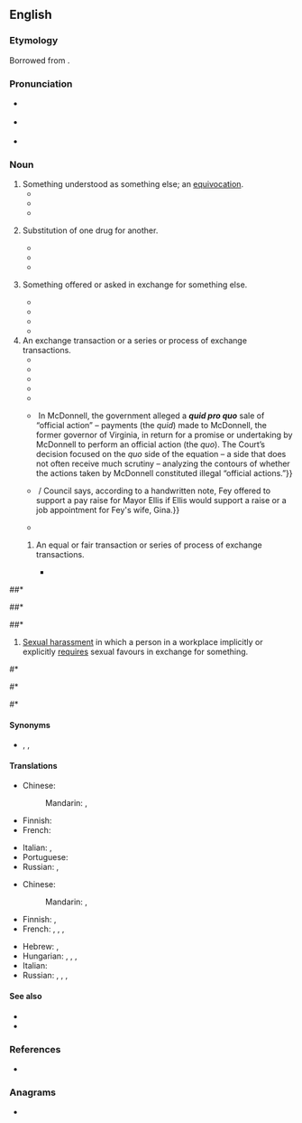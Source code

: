 ==English==
{{was wotd|2009|August|17}}

===Etymology===
Borrowed from {{bor|en|la|[[quid]] [[prō]] [[quō]]|lit=something for something}}.

===Pronunciation===
* {{a|UK}} {{IPA|en|/ˌkwɪd.pɹəʊˈkwəʊ/}}
* {{a|US}} {{IPA|en|/ˌkwɪd.pɹoʊˈkwoʊ/}}
* {{audio|en|en-au-quid pro quo.ogg|Audio (AU)}}

===Noun===
{{en-noun|quae pro quibus|quid pro quibus|quid pro quos}}

# Something understood as something else; an [[equivocation]].
#* {{quote-book|en|year=1844|by={{w|Arthur Schopenhauer}}|type=translation|author=[[s:Author:Richard Burdon Haldane|Richard Burdon Haldane]]|title=[[s:The World as Will and Representation/First Book|''The World as Will and Representation'', 2nd edition, first book]]|section=13|passage=The misunderstanding of the word or the '''quid pro quo''' is the unintentional pun, and is related to it exactly as folly is to wit.}}
#* {{quote-book|en|year=1912|by={{w|Fyodor Dostoevsky}}| type=translation| author=[[s:Constance Garnett|Constance Garnett]]| title=[[s:The Brothers Karamazov/Book V/Chapter 5|The Brothers Karamazov]]| section=part II, book V, chapter 5| passage=&ldquo;Is it simply a wild fantasy, or a mistake on the part of the old man &mdash; some impossible '''quid pro quo'''?&rdquo;}}
#* {{quote-book|en|year=1982 |title=Esthetics of Music |author=Carl Dahlhaus|page=52 |passage=His argument was formulated, not without reason, as a paradox, a '''quid pro quo''' of opposing concepts: form is declared to be content, thus its own opposite.}}
# {{lb|en|historical}} Substitution of one drug for another.
#* {{quote-book|en| title={{w|Anatomy of Melancholy}}| author={{w|Robert Burton}}| year=1621-51| passage=a knave Apothecary that administers the Physick, and makes the medicine, may doe infinite harme, by his old obsolete doses, adulterine druggs, bad mixtures, '''''quid pro quo'''', etc.}}
#* {{quote-book|en|title=Outlines of the History of Medicine and the Medical Profession| author=Johann Hermann Baas, ‎Henry Ebenezer Handerson| year=1889| page=263| passage=Nicholas [Praepositus] was also the author of a "'''Quid pro Quo'''", that is an alphabetically arranged catalogue of equivalent drugs, capable of replacing each other, when for any reason one or the other drug was wanting}}
#* {{quote-journal|en|journal=Druggists Circular| volume=61| page=188| year=1917| title=History of Substitutes and Substitution| author=Otto Raubenheimer| passage=Was it not Claudius Galenus (130-200 A. D.), the great Roman physician-pharmacist, who was about the very first to prepare a lengthy list of drugs, '''quid pro quo''', a list which remained in use until about the sixteenth century?}}
# {{lb|en|especially||legal}} Something offered or asked in exchange for something else.
#* {{quote-book|en|year=2002|author=Barry G. Silverman|title=[[s:Sklar v. Commissioner of Internal Revenue - Concurrence by Judge Silverman (2002)|Sklar v. Commissioner of Internal Revenue - Concurrence by Judge Silverman (2002)]]| passage=Section 170 states that '''quid pro quo''' donations, for which a taxpayer receives something in return, are not deductible.}}
#* {{quote-journal|en|year=2007| author=Associated Press| title=Iran to release 15 British sailors| journal=China Daily| passage=Britain, which said its crew was in Iraqi waters when seized, insists it never offered a '''quid pro quo''', either, instead relying on quiet diplomacy.}}
#* {{quote-journal|en|title=What Mercedes buy-out of Brawn could mean| journal=BBC Sport| author=Andrew Benson| date=16 November 2009| passage=McLaren did not want Mercedes to buy Brawn so when the German company insisted, they demanded a '''quid pro quo''' that, as far as McLaren are concerned, contains all the positives of a Mercedes involvement but none of the negatives.}}
#* {{quote-book|en|year=2014 |title=Nice Girls Don't Get the Corner Office|author=Lois P. Frankel| passage=People don't like to talk about it, but inherent to every relationship there's a '''quid pro quo'''— something that's exchanged in return for something else. The '''quid pro quo''' can be obvious, such as ''I give you a salary and in return I expect you to do a good job'', or more subtly, ''I give you a recommendation and in turn expect you'll help me get my expense check processed faster''. It's an unspoken system of bartering that goes on in relationships. Women aren't very good at capitalizing on the '''quid pro quo'''. Instead, they give away favors and expect little or nothing in return.}}
# An exchange transaction or a series or process of exchange transactions.
#* {{quote-book|en|title=Corporate Welfare Policy and the Welfare State| author=Davita Silfen Glasberg, ‎Daniel L. Skidmore| page=138| year=1997| passage=More importantly, the Chrysler bailout produced a '''quid pro quo''' wherein Congress agreed to pass bank deregulation legislation if banks agreed to convert substantial amounts of Chrysler's debt to equity.}}
#* {{quote-book|en|year=2004|title=The Priest and the Great King: Temple-palace Relations in the Persian Empire| author=Lisbeth S. Fried| page=74| passage=The apparent exception at the Temple of Neith at Sais is likely due to an agreement, a '''quid pro quo''', made with Udjahorresnet, not to a failure to enact the command immediately.}}
#* {{quote-book|en|year=2006|title=Administration of Government Contracts| author=John Cibinic, Jr., ‎Ralph C. Nash, ‎James F. Nagle| page=84| passage=The requisite intent is proved by showing a '''quid pro quo'''—an expectation of a favorable official act in return for the bribe.}}
#* {{quote-journal|en|journal=Forbes| date=Dec 14, 2011| title=Business Networking That Works ... It's Called '''Quid Pro Quo'''| author=Susan T. Spencer| passage=I call it '''quid pro quo''' while other authors have described it as “the art of reciprocity.”}}
#* {{quote-book|en|year=2012 |title=Tax Planning and Compliance for Tax-Exempt Organizations|author=Jody Blazek| passage=Neither the envelope nor the entry form indicated whether a donation was enclosed. Because there was no obligation to pay to enter the sweepstakes, payments voluntarily sent were fully deductible. No '''quid pro quo''' occurred.}}
#* {{quote-journal|en|date=July 13, 2016| title=SCOTUS ''Quid Pro Quo'' Analysis in McDonnell May Broadly Affect Bribery & Insider Trading Prosecutions| journal=Forbes| author=Robert Anello| passage=All are based on the concept of '''''quid pro quo''''', or “this for that” – the exchange of one thing for another.&nbsp;{{...}}&nbsp;In McDonnell, the government alleged a '''''quid pro quo''''' sale of “official action” – payments (the ''quid'') made to McDonnell, the former governor of Virginia, in return for a promise or undertaking by McDonnell to perform an official action (the ''quo''). The Court’s decision focused on the ''quo'' side of the equation – a side that does not often receive much scrutiny – analyzing the contours of whether the actions taken by McDonnell constituted illegal “official actions.”}}
#* {{quote-journal|en|journal=69 News|date=March 4, 2019| title=Phillipsburg council calls for new investigation of alleged '''quid pro quo'''| passage=Council says the mayor and a former councilman may have engaged in a "'''quid pro quo'''."&nbsp;/ {{...}}&nbsp;/ Council says, according to a handwritten note, Fey offered to support a pay raise for Mayor Ellis if Ellis would support a raise or a job appointment for Fey's wife, Gina.}}
#* {{quote-book|en|year=2018 |title=Quid Pro Quo|author=Vicki Grant| passage=All I'm asking for is a little '''quid pro quo'''. You know—you scratch my back, I'll scratch yours.}}
## {{rfv-sense|en}} An equal or fair transaction or series of process of exchange transactions.
##* {{quote-book|en|year=1837 |title=The Congressional Globe |author=United States. Congress |page=1977| passage=Mr. P. did not consider that branch, strictly and technically speaking, public revenue; at least it did not arise from taxation, because those persons who had paid this money had received a full equivalent for the same; there was a '''quid pro quo''' on both sides; and this was not taxation, it was a sale; the parties therefore from whom this money was derived had not been taxed.}}
<!--##* {{quote-book|en|year=1895|author=Uchimura Kanzo| title=[[s:The Diary of a Japanese Convert|The Diary of a Japanese Convert]]| chapter=1| passage=No less weightier was to be the youth's consideration for his master, who was to him no mere school teacher or college professor on '''quid pro quo''' principle, but a veritable didaskalos, in whom he could and must completely confide the care of his body and soul.}}-->
##* {{quote-book|en|year=1988| title=Industrial R&D and U.S. Technological Leadership| passage=What we should do, however, is insist that there be a '''quid pro quo''' — an equal exchange.}}
##* {{quote-book|en|title=Corruption in America| author=Zephyr Teachout|year=2014| page=239| passage=Most of those cases were about witness immunity deals (was there a quid pro quo?) or the meaning of '''quid pro quo''' in the classic “equality of exchange” sense.}}
##* {{quote-journal|en|title=Quid Pro Quo Diplomacy in US-Myanmar Relations| journal=Foreign Policy Journal| author=Nehginpao Kipgen| date=May 21, 2013| passage=US-Myanmar relations in the past few years have been largely based on a '''quid pro quo''' or tit for tat strategy. Some analysts also call it action for action or give and take strategy.}}
# {{lb|en|legal}} [[sexual harassment|Sexual harassment]] in which a person in a workplace implicitly or explicitly [[require]]s  sexual favours in exchange for something.
<!--#* {{quote-book|en|year=2005 |title=Sexual Harassment and Violence Against Women| author=Charles V. Dale| passage=The earliest judicial challenges involving tangible job detriment or '''quid pro quo''' harassment claims — filed by women who were allegedly fired for resisting sexual advances by their supervisors — were largely unsuccessful.}}-->
#* {{quote-book|en|title=Promoting Legal and Ethical Awareness| author=Ronald W. Scott| year=2008| page=140| passage=A '''quid pro quo''' complaint typically is lodged by an employee who has been denied opportunities because he or she refused a perpetrator's sexual advances or by an employee who has been denied opportunities because another employee obtained those opportunities by submitting to a perpetrator's sexual advances.}}
#* {{quote-book|en|year=2009 |title=Inventing Equal Opportunity|author=Frank Dobbin| passage=As for a legal remedy to the problem of harassment, the Court found that a proper, well-advertised grievance procedure could be used in a defense where sexual comments and horseplay created a “hostile environment,” but not in the '''quid pro quo''' cases that feminist Catharine MacKinnon had dubbed "put out or get out."}}
<!--#* {{quote-book|en|year=2015 |title=Equal Employment Opportunity Compliance Guide 2016| author=Buckley| page=4-23| passage=The employee brought a claim of '''quid pro quo''' harassment, but the court found that because the supervisor had torn up the memo following her refusal to have a drink with him, there was no actionable change in her employment. The court did note that the supervisor's behavior would be considered in the context of the employee's hostile environment sexual harassment claim.}}-->
#* {{quote-book|en|year=2018 |title=A Practical Guide to Equal Employment Opportunity |author=Walter B. Connolly, Jr., ‎Michael J. Connolly, ‎Joshua Feinstein| page=161| passage=American courts have recognized two forms of sexual harassment. In the first, '''quid pro quo''' cases, the violation occurs when an employer or supervisor conditions an employment benefit on the employee's providing sexual favors.}}

====Synonyms====
* {{sense|exchange transaction}} {{l|en|barter}}, {{l|en|swap}}, {{l|en|trade}}

====Translations====
{{trans-top|something understood as another}}
* Chinese:
*: Mandarin: {{t+|zh|模稜|sc=Hani}}, {{t+|zh|含糊|sc=Hani}}
* Finnish: {{t+|fi|väärinkäsitys}}
* French: {{t+|fr|quiproquo|m}}
{{trans-mid}}
* Italian: {{t+|it|qui pro quo|m}},  {{t|it|quiproquò|m}}
* Portuguese: {{t+|pt|quiproquó|m}}
* Russian: {{t+|ru|квипрокво́|n}}, {{t|ru|кипроко́|n}}
{{trans-bottom}}
{{trans-top|substitution of one drug for another}}
{{trans-mid}}
{{trans-bottom}}
{{trans-top|something offered or asked in exchange for something else}}
{{trans-mid}}
{{trans-bottom}}
{{trans-top|exchange transaction}}
{{trans-mid}}
{{trans-bottom}}
{{trans-top|fair or equal exchange transaction}}
{{trans-mid}}
{{trans-bottom}}
{{checktrans-top|this for that}}
* Chinese:
*: Mandarin: {{t-check|zh|等價交換|sc=Hani}}, {{t-check|zh|等价交换|tr=děngjià jiāohuàn|sc=Hani}}
* Finnish: {{t-check+|fi|vaihtokauppa}}, {{t-check+|fi|vastike}}
* French: {{t-check+|fr|contrepartie|f}}, {{t-check+|fr|donnant donnant}}, {{tcheck+|fr|on ne donne rien pour rien}}, {{tcheck+|fr|quid pro quo}}
{{trans-mid}}
* Hebrew: {{t-check|he|שמור לי ואשמור לך}}, {{t-check|he|יד רוחצת יד}}
* Hungarian: {{t-check|hu|viszontszolgáltatás}}, {{t-check+|hu|ellenszolgáltatás}}, {{t-check+|hu|egyenérték}}, {{t-check+|hu|ellenérték}}
* Italian: {{t-check+|it|do ut des}}
* Russian: {{t-check|ru|услу́га за услу́гу}}, {{t-check|ru|не́что за не́что}}, {{qualifier|colloquial}} {{t-check|ru|дашь на да́шь}}, {{t-check|ru|ты — мне, я — тебе́}}
{{trans-bottom}}

====See also====
* {{l|en|tit for tat}}
* {{l|en|you scratch my back and I'll scratch yours}}

===References===
* {{R:OneLook}}

===Anagrams===
* {{anagrams|en|a=dioopqqruu|quo pro quid}}
